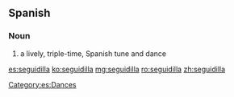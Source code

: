 ==Spanish==

===Noun===
{{es-noun|f}}

# a lively, triple-time, Spanish tune and dance

[[Category:es:Dances]]

[[es:seguidilla]]
[[ko:seguidilla]]
[[mg:seguidilla]]
[[ro:seguidilla]]
[[zh:seguidilla]]